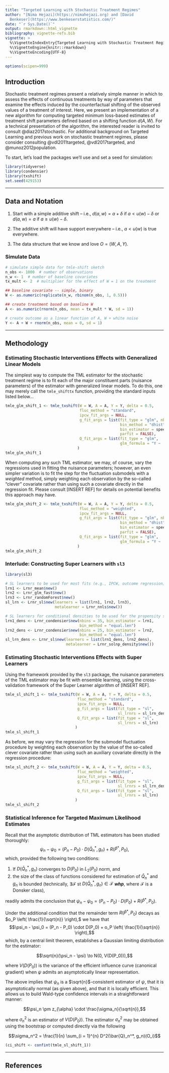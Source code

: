 ```yaml
---
title: "Targeted Learning with Stochastic Treatment Regimes"
author: "[Nima Hejazi](https://nimahejazi.org) and [David
  Benkeser](https://www.benkeserstatistics.com/)"
date: "`r Sys.Date()`"
output: rmarkdown::html_vignette
bibliography: vignette-refs.bib
vignette: >
  %\VignetteIndexEntry{Targeted Learning with Stochastic Treatment Regimes}
  %\VignetteEngine{knitr::rmarkdown}
  %\VignetteEncoding{UTF-8}
---
```


```r
options(scipen=999)
```

## Introduction

Stochastic treatment regimes present a relatively simple manner in which to
assess the effects of continuous treatments by way of parameters that examine
the effects induced by the counterfactual shifting of the observed values of a
treatment of interest. Here, we present an implementation of a new algorithm for
computing targeted minimum loss-based estimates of treatment shift parameters
defined based on a shifting function $d(A,W)$. For a technical presentation of
the algorithm, the interested reader is invited to consult @diaz2017stochastic.
For additional background on Targeted Learning and previous work on stochastic
treatment regimes, please consider consulting @vdl2011targeted,
@vdl2017targeted, and @munoz2012population.

To start, let's load the packages we'll use and set a seed for simulation:

```r
library(tidyverse)
library(condensier)
library(txshift)
set.seed(429153)
```

---

## Data and Notation

1. Start with a simple additive shift -- i.e., $d(a,w) = a + \delta$ if
   $a < u(w) - \delta$ or $d(a, w) = a$ if $a \geq u(w) - \delta$.

2. The additive shift will have support everywhere -- i.e., $a < u(w)$ is true
   everywhere.

3. The data structure that we know and love $O = (W, A, Y)$.

### Simulate Data

```r
# simulate simple data for tmle-shift sketch
n_obs <- 1000  # number of observations
n_w <- 1  # number of baseline covariates
tx_mult <- 2  # multiplier for the effect of W = 1 on the treatment

## baseline covariate -- simple, binary
W <- as.numeric(replicate(n_w, rbinom(n_obs, 1, 0.5)))

## create treatment based on baseline W
A <- as.numeric(rnorm(n_obs, mean = tx_mult * W, sd = 1))

# create outcome as a linear function of A, W + white noise
Y <- A + W + rnorm(n_obs, mean = 0, sd = 1)
```

---

## Methodology

### Estimating Stochastic Interventions Effects with Generalized Linear Models

The simplest way to compute the TML estimator for the stochastic treatment
regime is to fit each of the major constituent parts (nuisance parameters) of
the estimator with generalized linear models. To do this, one may merely call
the `tmle_shifttx` function, providing the standard inputs listed below...

```r
tmle_glm_shift_1 <- tmle_txshift(W = W, A = A, Y = Y, delta = 0.5,
                                 fluc_method = "standard",
                                 ipcw_fit_args = NULL,
                                 g_fit_args = list(fit_type = "glm", nbins = 20,
                                                   bin_method = "dhist",
                                                   bin_estimator = speedglmR6$new(),
                                                   parfit = FALSE),
                                 Q_fit_args = list(fit_type = "glm",
                                                   glm_formula = "Y ~ .")
                                )
tmle_glm_shift_1
```

When computing any such TML estimator, we may, of course, vary the regressions
used in fitting the nuisance parameters; however, an even simpler variation is
to fit the step for the fluctuation submodels with a _weighted_ method, simply
weighting each observation by the so-called "clever" covariate rather than using
such a covariate directly in the regression fit. Please consult [INSERT REF] for
details on potential benefits this approach may have.

```r
tmle_glm_shift_2 <- tmle_txshift(W = W, A = A, Y = Y, delta = 0.5,
                                 fluc_method = "weighted",
                                 ipcw_fit_args = NULL,
                                 g_fit_args = list(fit_type = "glm", nbins = 20,
                                                   bin_method = "dhist",
                                                   bin_estimator = speedglmR6$new(),
                                                   parfit = FALSE),
                                 Q_fit_args = list(fit_type = "glm",
                                                   glm_formula = "Y ~ .")
                                )
tmle_glm_shift_2
```

### Interlude: Constructing Super Learners with `sl3`

```r
library(sl3)

# SL learners to be used for most fits (e.g., IPCW, outcome regression)
lrn1 <- Lrnr_mean$new()
lrn2 <- Lrnr_glm_fast$new()
lrn3 <- Lrnr_randomForest$new()
sl_lrn <- Lrnr_sl$new(learners = list(lrn1, lrn2, lrn3),
                      metalearner = Lrnr_nnls$new())

# SL learners for conditional densities to be used for the propensity score fit
lrn1_dens <- Lrnr_condensier$new(nbins = 35, bin_estimator = lrn1,
                                 bin_method = "equal.len")
lrn2_dens <- Lrnr_condensier$new(nbins = 25, bin_estimator = lrn2,
                                 bin_method = "equal.len")
sl_lrn_dens <- Lrnr_sl$new(learners = list(lrn1_dens, lrn2_dens),
                           metalearner = Lrnr_solnp_density$new())
```

### Estimating Stochastic Interventions Effects with Super Learners

Using the framework provided by the `sl3` package, the nuisance parameters of
the TML estimator may be fit with ensemble learning, using the cross-validation
framework of the Super Learner algorithm of [INSERT REF].

```r
tmle_sl_shift_1 <- tmle_txshift(W = W, A = A, Y = Y, delta = 0.5,
                                fluc_method = "standard",
                                ipcw_fit_args = NULL,
                                g_fit_args = list(fit_type = "sl",
                                                  sl_lrnrs = sl_lrn_dens),
                                Q_fit_args = list(fit_type = "sl",
                                                  sl_lrnrs = sl_lrn)
                               )
tmle_sl_shift_1
```

As before, we may vary the regression for the submodel fluctuation procedure by
weighting each observation by the value of the so-called clever covariate rather
than using such an auxiliary covariate directly in the regression procedure:

```r
tmle_sl_shift_2 <- tmle_txshift(W = W, A = A, Y = Y, delta = 0.5,
                                fluc_method = "weighted",
                                ipcw_fit_args = NULL,
                                g_fit_args = list(fit_type = "sl",
                                                  sl_lrnrs = sl_lrn_dens),
                                Q_fit_args = list(fit_type = "sl",
                                                  sl_lrnrs = sl_lrn)
                               )
tmle_sl_shift_2
```

### Statistical Inference for Targeted Maximum Likelihood Estimates

Recall that the asymptotic distribution of TML estimators has been studied
thoroughly:
$$\psi_n - \psi_0 = (P_n - P_0) \cdot D(\bar{Q}_n^*, g_n) + R(\hat{P}^*, P_0),$$
which, provided the following two conditions:

1. If $D(\bar{Q}_n^*, g_n)$ converges to $D(P_0)$ in $L_2(P_0)$ norm, and
2. the size of the class of functions considered for estimation of $\bar{Q}_n^*$
   and $g_n$ is bounded (technically, $\exists \mathcal{F}$ st
   $D(\bar{Q}_n^*, g_n) \in \mathcal{F}$ *__whp__*, where $\mathcal{F}$ is a
   Donsker class),

readily admits the conclusion that
$\psi_n - \psi_0 = (P_n - P_0) \cdot D(P_0) + R(\hat{P}^*, P_0)$.

Under the additional condition that the remainder term $R(\hat{P}^*, P_0)$
decays as $o_P \left( \frac{1}{\sqrt{n}} \right),$ we have that
$$\psi_n - \psi_0 = (P_n - P_0) \cdot D(P_0) + o_P \left( \frac{1}{\sqrt{n}}
 \right),$$
which, by a central limit theorem, establishes a Gaussian limiting distribution
for the estimator:

$$\sqrt{n}(\psi_n - \psi) \to N(0, V(D(P_0))),$$

where $V(D(P_0))$ is the variance of the efficient influence curve (canonical
gradient) when $\psi$ admits an asymptotically linear representation.

The above implies that $\psi_n$ is a $\sqrt{n}$-consistent estimator of $\psi$,
that it is asymptotically normal (as given above), and that it is locally
efficient. This allows us to build Wald-type confidence intervals in a
straightforward manner:

$$\psi_n \pm z_{\alpha} \cdot \frac{\sigma_n}{\sqrt{n}},$$

where $\sigma_n^2$ is an estimator of $V(D(P_0))$. The estimator $\sigma_n^2$
may be obtained using the bootstrap or computed directly via the following

$$\sigma_n^2 = \frac{1}{n} \sum_{i = 1}^{n} D^2(\bar{Q}_n^*, g_n)(O_i)$$

```r
(ci_shift <- confint(tmle_sl_shift_1))
```

---

## References

